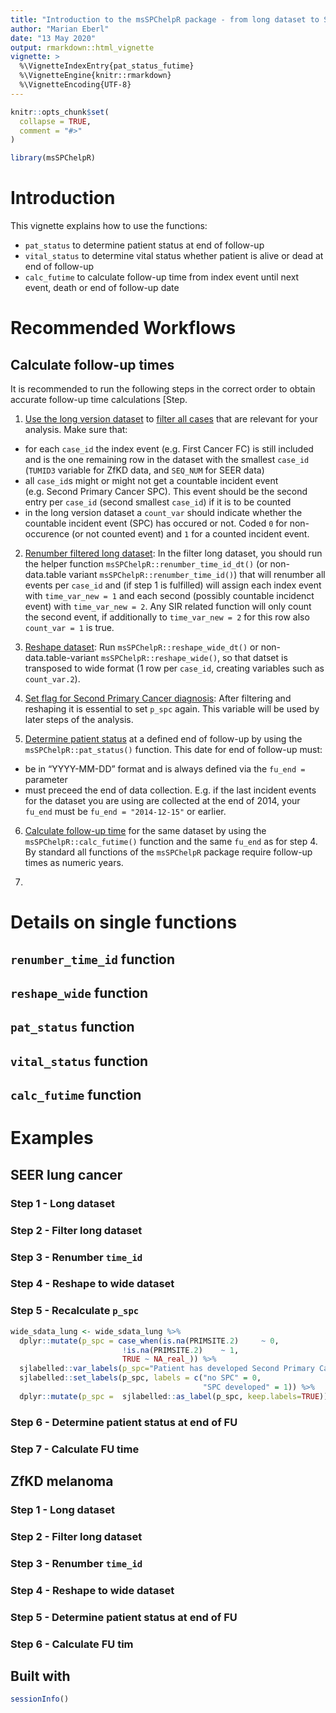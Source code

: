 ```yaml
---
title: "Introduction to the msSPChelpR package - from long dataset to SIR analyses"
author: "Marian Eberl"
date: "13 May 2020"
output: rmarkdown::html_vignette
vignette: >
  %\VignetteIndexEntry{pat_status_futime}
  %\VignetteEngine{knitr::rmarkdown}
  %\VignetteEncoding{UTF-8}
---
```


```r
knitr::opts_chunk$set(
  collapse = TRUE,
  comment = "#>"
)
```

```r
library(msSPChelpR)
```

# Introduction

This vignette explains how to use the functions:

 * `pat_status` to determine patient status at end of follow-up
 * `vital_status` to determine vital status whether patient is alive or dead at end of follow-up
 * `calc_futime` to calculate follow-up time from index event until next event, death or end of follow-up date

# Recommended Workflows

## Calculate follow-up times

It is recommended to run the following steps in the correct order to obtain accurate follow-up time calculations [Step.

 1. [Use the long version dataset](#step-long) to [filter all cases](#step-filter) that are relevant for your analysis. Make sure that: 
   * for each `case_id` the index event (e.g. First Cancer FC) is still included and is the one remaining row in the dataset with the smallest `case_id` (`TUMID3` variable for ZfKD data, and `SEQ_NUM` for SEER data)
   * all `case_id`s might or might not get a countable incident event (e.g. Second Primary Cancer SPC). This event should be the second entry per `case_id` (second smallest `case_id`) if it is to be counted
   * in the long version dataset a `count_var` should indicate whether the countable incident event (SPC) has occured or not. Coded `0` for non-occurence (or not counted event) and `1` for a counted incident event.
   
 2. [Renumber filtered long dataset](#step-renumber): In the filter long dataset, you should run the helper function `msSPChelpR::renumber_time_id_dt()` (or non-data.table variant `msSPChelpR::renumber_time_id()`) that will renumber all events per `case_id` and (if step 1 is fulfilled) will assign each index event with `time_var_new = 1` and each second (possibly countable incidenct event) with `time_var_new = 2`. Any SIR related function will only count the second event, if additionally to `time_var_new = 2` for this row also `count_var = 1` is true.
 
 3. [Reshape dataset](#step-reshape-wide): Run  `msSPChelpR::reshape_wide_dt()` or non-data.table-variant `msSPChelpR::reshape_wide()`, so that datset is transposed to wide format (1 row per `case_id`, creating variables such as `count_var.2`).
 
 4. [Set flag for Second Primary Cancer diagnosis](#step-spc): After filtering and reshaping it is essential to set `p_spc` again. This variable will be used by later steps of the analysis.
 
 5. [Determine patient status](#step-pat-status) at a defined end of follow-up by using the `msSPChelpR::pat_status()` function. This date for end of follow-up must:
   * be in "YYYY-MM-DD" format and is always defined via the `fu_end =` parameter
   * must preceed the end of data collection. E.g. if the last incident events for the dataset you are using are collected at the end of 2014, your `fu_end` must be `fu_end = "2014-12-15"` or earlier.
   
 6. [Calculate follow-up time](#step-calc-futime) for the same dataset by using the `msSPChelpR::calc_futime()` function and the same `fu_end` as for step 4. By standard all functions of the `msSPChelpR` package require follow-up times as numeric years.
 
 7. 
 
# Details on single functions

## `renumber_time_id` function

## `reshape_wide` function

## `pat_status` function

## `vital_status` function

## `calc_futime` function

# Examples

## SEER lung cancer

### Step 1 - Long dataset {#step-long}




### Step 2 - Filter long dataset {#step-filter}

### Step 3 - Renumber `time_id` {#step-renumber}

### Step 4 - Reshape to wide dataset {#step-reshape-wide}

### Step 5 - Recalculate `p_spc` {#step-spc}

```r

wide_sdata_lung <- wide_sdata_lung %>%
  dplyr::mutate(p_spc = case_when(is.na(PRIMSITE.2)     ~ 0,
                         !is.na(PRIMSITE.2)    ~ 1,
                         TRUE ~ NA_real_)) %>%
  sjlabelled::var_labels(p_spc="Patient has developed Second Primary Cancer") %>%
  sjlabelled::set_labels(p_spc, labels = c("no SPC" = 0,
                                           "SPC developed" = 1)) %>%
  dplyr::mutate(p_spc =  sjlabelled::as_label(p_spc, keep.labels=TRUE)) 

```

### Step 6 - Determine patient status at end of FU {#step-pat-status}

### Step 7 - Calculate FU time {#step-calc-futime}

## ZfKD melanoma

### Step 1 - Long dataset

### Step 2 - Filter long dataset

### Step 3 - Renumber `time_id`

### Step 4 - Reshape to wide dataset

### Step 5 - Determine patient status at end of FU

### Step 6 - Calculate FU tim


## Built with

```r
sessionInfo()
```
